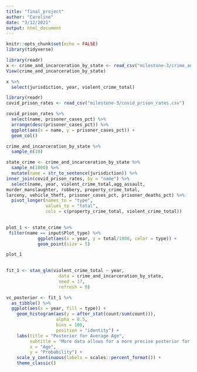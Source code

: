 ```yaml
---
title: "final_project"
author: "Caroline"
date: "3/12/2021"
output: html_document
---
```


```r
knitr::opts_chunk$set(echo = FALSE)
library(tidyverse)
```

```r
library(readr)
x <- crime_and_incarceration_by_state <- read_csv("milestone-3/crime_and_incarceration_by_state.csv")
View(crime_and_incarceration_by_state)
```
```r
x %>%
  select(jurisdiction, year, violent_crime_total)
```
```r
library(readr)
covid_prison_rates <- read_csv("milestone-3/covid_prison_rates.csv")

```
```r
covid_prison_rates %>%
  select(name, prisoner_cases_pct) %>%
  arrange(desc(prisoner_cases_pct)) %>% 
  ggplot(aes(x = name, y = prisoner_cases_pct)) +
  geom_col()
```
```r
crime_and_incarceration_by_state %>%
  sample_n(10)
```

```r
state_crime <- crime_and_incarceration_by_state %>%
  sample_n(1000) %>%
  mutate(name = str_to_sentence(jurisdiction)) %>%
inner_join(covid_prison_rates, by = "name") %>%
  select(name, year, violent_crime_total,agg_assault, 
murder_manslaughter, robbery, property_crime_total,
larceny, vehicle_theft, prisoner_cases_pct, prisoner_deaths_pct) %>%
  pivot_longer(names_to = "type",
               values_to = "total",
               cols = c(property_crime_total, violent_crime_total))
  
```

```r
plot_1 <- state_crime %>%
 filter(name == input$Plot_type) %>%
            ggplot(aes(x = year, y = total/1000, color = type)) +
            geom_point(size = 5)

plot_1
  
```


```r
fit_1 <- stan_glm(violent_crime_total ~ year,
                    data = crime_and_incarceration_by_state, 
                    seed = 17,
                    refresh = 0)
```

```r
vc_posterior <- fit_1 %>% 
  as_tibble() %>% 
  ggplot(aes(x = year, fill = type)) +
    geom_histogram(aes(y = after_stat(count/sum(count))),
                   alpha = 0.5, 
                   bins = 100, 
                   position = "identity") +
    labs(title = "Posterior for Average Age",
         subtitle = "More data allows for a more precise posterior for Democrats",
         x = "Age",
         y = "Probability") +
    scale_y_continuous(labels = scales::percent_format()) +
    theme_classic()
```

